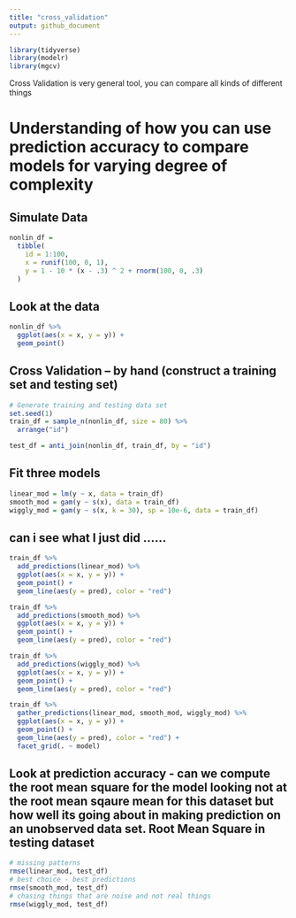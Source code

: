 ```yaml
---
title: "cross_validation"
output: github_document
---
```


```r
library(tidyverse)
library(modelr)
library(mgcv)
```

Cross Validation is very general tool, you can compare all kinds of different things 


# Understanding of how you can use prediction accuracy to compare models for varying degree of complexity 


## Simulate Data
```r
nonlin_df = 
  tibble(
    id = 1:100,
    x = runif(100, 0, 1),
    y = 1 - 10 * (x - .3) ^ 2 + rnorm(100, 0, .3)
  )
```


## Look at the data
```r
nonlin_df %>%
  ggplot(aes(x = x, y = y)) +
  geom_point()
```

## Cross Validation -- by hand (construct a training set and testing set)
```r
# Generate training and testing data set
set.seed(1)
train_df = sample_n(nonlin_df, size = 80) %>% 
  arrange("id")

test_df = anti_join(nonlin_df, train_df, by = "id")
```


## Fit three models 
```r
linear_mod = lm(y ~ x, data = train_df)
smooth_mod = gam(y ~ s(x), data = train_df)
wiggly_mod = gam(y ~ s(x, k = 30), sp = 10e-6, data = train_df) 
```


## can i see what I just did ......
```r
train_df %>%
  add_predictions(linear_mod) %>%
  ggplot(aes(x = x, y = y)) +
  geom_point() + 
  geom_line(aes(y = pred), color = "red")
```


```r
train_df %>%
  add_predictions(smooth_mod) %>%
  ggplot(aes(x = x, y = y)) +
  geom_point() + 
  geom_line(aes(y = pred), color = "red")
```


```r
train_df %>%
  add_predictions(wiggly_mod) %>%
  ggplot(aes(x = x, y = y)) +
  geom_point() + 
  geom_line(aes(y = pred), color = "red")
```


```r
train_df %>%
  gather_predictions(linear_mod, smooth_mod, wiggly_mod) %>%
  ggplot(aes(x = x, y = y)) +
  geom_point() + 
  geom_line(aes(y = pred), color = "red") + 
  facet_grid(. ~ model)
```



## Look at prediction accuracy - can we compute the root mean square for the model looking not at the root mean sqaure mean for this dataset but how well its going about in making prediction on an unobserved data set. Root Mean Square in testing dataset
```r
# missing patterns 
rmse(linear_mod, test_df)
# best choice - best predictions 
rmse(smooth_mod, test_df)
# chasing things that are noise and not real things 
rmse(wiggly_mod, test_df)
```


